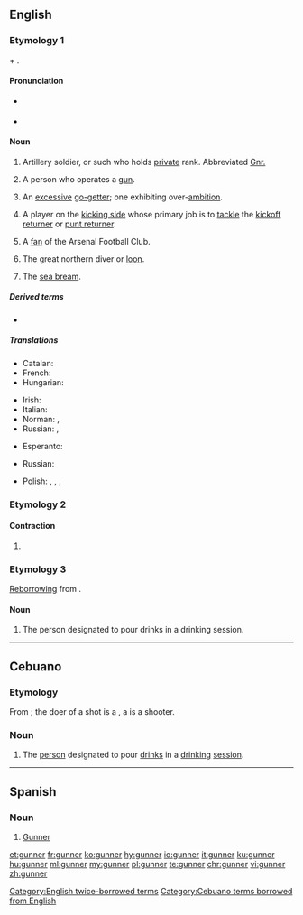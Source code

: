 {{also|Gunner}}
==English==

===Etymology 1===
{{etyl|enm|en}} {{m|enm|gun}} + {{m|enm|-er}}.

====Pronunciation====
* {{a|UK}} {{IPA|/ɡʌn.ə(ɹ)/|lang=en}}
* {{rhymes|ʌnə(r)|lang=en}}

====Noun====
{{en-noun}}

# {{lb|en|military}} Artillery soldier, or such who holds [[private]] rank. Abbreviated [[Gnr.]]
# A person who operates a [[gun]].
# {{lb|en|figuratively}} An [[excessive]] [[go-getter]]; one exhibiting over-[[ambition]].
# {{lb|en|American football}} A player on the [[kicking side]] whose primary job is to [[tackle]] the [[kickoff returner]] or [[punt returner]].
# {{lb|en|UK|slang|soccer}} A [[fan]] of the Arsenal Football Club.
# The great northern diver or [[loon]].
# {{lb|en|UK|Ireland|dialect}} The [[sea bream]].

=====Derived terms=====
* {{l|en|kiss the gunner's daughter}}

=====Translations=====
{{trans-top|artillery soldier}}
* Catalan: {{t|ca|artiller|m}}
* French: {{t+|fr|artilleur|m}}
* Hungarian: {{t+|hu|tüzér}}
{{trans-mid}}
* Irish: {{t|ga|gunnadóir|m}}
* Italian: {{t|it|artigliere|m}}
* Norman: {{t|nrf|canonnyi|m}}, {{t|nrf|artilleu|m}}
* Russian: {{t+|ru|артиллери́ст|m}}, {{t+|ru|стрело́к|m}}
{{trans-bottom}}

{{trans-top|someone that operates a gun}}
* Esperanto: {{t|eo|pafisto}}
{{trans-mid}}
* Russian: {{t+|ru|стрело́к|m}}
{{trans-bottom}}

{{trans-top|a fan of Arsenal}}
* Polish: {{t|pl|Kanonier|m}}, {{t|pl|Kanonierka|f}}, {{t|pl|Arsenalczyk|m}}, {{t|pl|Arsenalka|f}}
{{trans-mid}}
{{trans-bottom}}

===Etymology 2===

====Contraction====
{{head|en|contraction}}

# {{lb|en|rare}}<!--AAVE?--> {{alternative spelling of|gonna|lang=en}}

===Etymology 3===
[[reborrowing|Reborrowing]] from {{etyl|ceb|en}} {{m|ceb|gunner}}.

====Noun====
{{en-noun}}

# {{lb|en|Philippines|slang}} The person designated to pour drinks in a drinking session.
[[Category:English twice-borrowed terms]]

----

==Cebuano==

===Etymology===
From {{m|en|shot||A measure of alcohol}}; the doer of a shot is a {{m|en|shooter}}, a {{m|en|gunner}} is a shooter. 

===Noun===
{{head|ceb|noun}}

# {{lb|ceb|slang}} The [[person]] designated to pour [[drinks]] in a [[drinking]] [[session]]. 
[[Category:Cebuano terms borrowed from English]]
----

==Spanish==

===Noun===
{{es-noun|mf}}

# [[Gunner]] {{gloss|someone associated with Arsenal Football Club}}

[[et:gunner]]
[[fr:gunner]]
[[ko:gunner]]
[[hy:gunner]]
[[io:gunner]]
[[it:gunner]]
[[ku:gunner]]
[[hu:gunner]]
[[ml:gunner]]
[[my:gunner]]
[[pl:gunner]]
[[te:gunner]]
[[chr:gunner]]
[[vi:gunner]]
[[zh:gunner]]